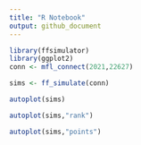 ```yaml
---
title: "R Notebook"
output: github_document
---
```


```r
library(ffsimulator)
library(ggplot2)
conn <- mfl_connect(2021,22627)

sims <- ff_simulate(conn)

autoplot(sims)
```


```r
autoplot(sims,"rank")
```


```r
autoplot(sims,"points")

```

